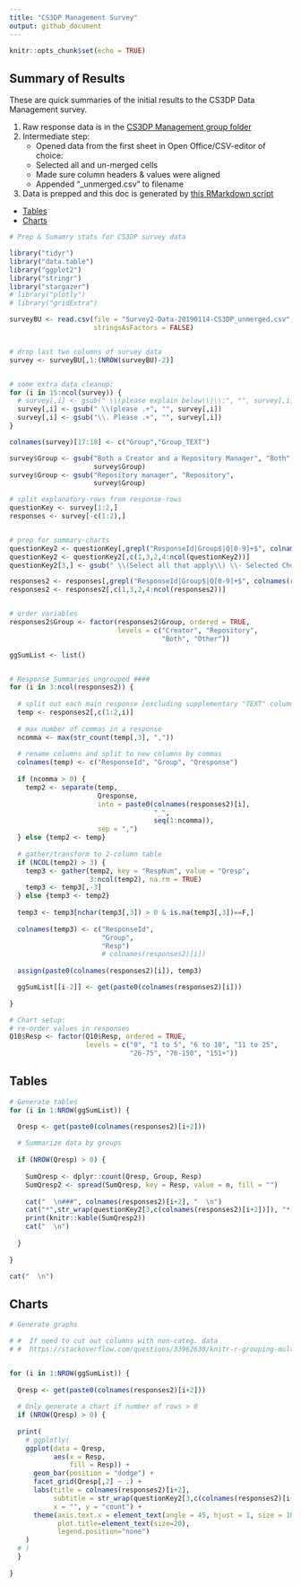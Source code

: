 ---
title: "CS3DP Management Survey"
output: github_document
---

```{r setup, include=FALSE}
knitr::opts_chunk$set(echo = TRUE)
```

## Summary of Results

These are quick summaries of the initial results to the CS3DP Data Management survey.

1. Raw response data is in the [CS3DP Management group folder](https://drive.google.com/drive/u/0/folders/1fc-wqiG6J3lPyPC7WoWyV0GP1bJ6A2BQ)
2. Intermediate step:
    + Opened data from the first sheet in Open Office/CSV-editor of choice:
    + Selected all and un-merged cells
    + Made sure column headers & values were aligned
    + Appended "_unmerged.csv" to filename
3. Data is prepped and this doc is generated by [this RMarkdown script](https://github.com/magpiedin/CS3DP-management-survey/blob/master/CS3DP_mgmt.Rmd)

* [Tables](#Tables)
* [Charts](#Charts)


```{r echo=FALSE, warning=FALSE, message=FALSE}

# Prep & Sumamry stats for CS3DP survey data

library("tidyr")
library("data.table")
library("ggplot2")
library("stringr")
library("stargazer")
# library("plotly")
# library("gridExtra")

surveyBU <- read.csv(file = "Survey2-Data-20190114-CS3DP_unmerged.csv", 
                     stringsAsFactors = FALSE)


# drop last two columns of survey data
survey <- surveyBU[,1:(NROW(surveyBU)-2)]


# some extra data cleanup:
for (i in 15:ncol(survey)) {
  # survey[,i] <- gsub(" \\(please explain below\\)\\:", "", survey[,i])
  survey[,i] <- gsub(" \\(please .+", "", survey[,i])
  survey[,i] <- gsub("\\. Please .+", "", survey[,i])
}

colnames(survey)[17:18] <- c("Group","Group_TEXT")

survey$Group <- gsub("Both a Creator and a Repository Manager", "Both",
                     survey$Group)
survey$Group <- gsub("Repository manager", "Repository",
                     survey$Group)

# split explanatory-rows from response-rows
questionKey <- survey[1:2,]
responses <- survey[-c(1:2),]


# prep for summary-charts
questionKey2 <- questionKey[,grepl("ResponseId|Group$|Q[0-9]+$", colnames(questionKey)) > 0]
questionKey2 <- questionKey2[,c(1,3,2,4:ncol(questionKey2))]
questionKey2[3,] <- gsub(" \\(Select all that apply\\) \\- Selected Choice", "", questionKey2[1,])

responses2 <- responses[,grepl("ResponseId|Group$|Q[0-9]+$", colnames(responses)) > 0]
responses2 <- responses2[,c(1,3,2,4:ncol(responses2))]


# order variables
responses2$Group <- factor(responses2$Group, ordered = TRUE,
                           levels = c("Creator", "Repository",
                                      "Both", "Other"))

ggSumList <- list()


# Response Summaries ungrouped ####
for (i in 3:ncol(responses2)) {
  
  # split out each main response [excluding supplementary "TEXT" columns]
  temp <- responses2[,c(1:2,i)]
  
  # max number of commas in a response
  ncomma <- max(str_count(temp[,3], ","))
  
  # rename columns and split to new columns by commas
  colnames(temp) <- c("ResponseId", "Group", "Qresponse")
  
  if (ncomma > 0) {
    temp2 <- separate(temp,
                      Qresponse,
                      into = paste0(colnames(responses2)[i],
                                    "_", 
                                    seq(1:ncomma)),
                      sep = ",")
  } else {temp2 <- temp}
  
  # gather/transform to 2-column table
  if (NCOL(temp2) > 3) {
    temp3 <- gather(temp2, key = "RespNum", value = "Qresp", 
                    3:ncol(temp2), na.rm = TRUE)
    temp3 <- temp3[,-3]
  } else {temp3 <- temp2}
  
  temp3 <- temp3[nchar(temp3[,3]) > 0 & is.na(temp3[,3])==F,]
  
  colnames(temp3) <- c("ResponseId", 
                       "Group",
                       "Resp")
                       # colnames(responses2)[i])
  
  assign(paste0(colnames(responses2)[i]), temp3)

  ggSumList[[i-2]] <- get(paste0(colnames(responses2)[i]))
  
}

# Chart setup:
# re-order values in responses
Q10$Resp <- factor(Q10$Resp, ordered = TRUE,
                   levels = c("0", "1 to 5", "6 to 10", "11 to 25", 
                              "26-75", "76-150", "151+"))


```

## Tables {#tableanchor}
```{r echo=FALSE, results = 'asis', tidy = TRUE} 

# Generate tables
for (i in 1:NROW(ggSumList)) {

  Qresp <- get(paste0(colnames(responses2)[i+2]))
  
  # Summarize data by groups
  
  if (NROW(Qresp) > 0) {
  
    SumQresp <- dplyr::count(Qresp, Group, Resp)
    SumQresp2 <- spread(SumQresp, key = Resp, value = n, fill = "")
    
    cat("  \n###", colnames(responses2)[i+2], "  \n")
    cat("*",str_wrap(questionKey2[3,c(colnames(responses2)[i+2])]), "*  \n")
    print(knitr::kable(SumQresp2))
    cat("  \n")
    
  }
  
}

cat("  \n")


```

## Charts {#chartsanchor}
```{r echo=FALSE} 
# Generate graphs 

# #  If need to cut out columns with non-categ. data
# #  https://stackoverflow.com/questions/33962630/knitr-r-grouping-multiple-plots-in-to-html


for (i in 1:NROW(ggSumList)) {
  
  Qresp <- get(paste0(colnames(responses2)[i+2]))
  
  # Only generate a chart if number of rows > 0
  if (NROW(Qresp) > 0) {
  
  print(
    # ggplotly(
    ggplot(data = Qresp,
           aes(x = Resp,  
               fill = Resp)) +
      geom_bar(position = "dodge") +
      facet_grid(Qresp[,2] ~ .) +
      labs(title = colnames(responses2)[i+2],
           subtitle = str_wrap(questionKey2[3,c(colnames(responses2)[i+2])]),
           x = "", y = "count") +
      theme(axis.text.x = element_text(angle = 45, hjust = 1, size = 10),
            plot.title=element_text(size=20),
            legend.position="none")
    )
  # )
  }
  
}

```

